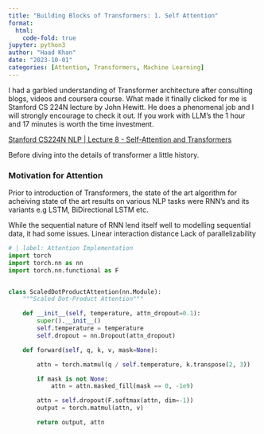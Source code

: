 ```yaml
---
title: "Building Blocks of Transformers: 1. Self Attention"
format:
  html:
    code-fold: true
jupyter: python3
author: "Haad Khan"
date: "2023-10-01"
categories: [Attention, Transformers, Machine Learning]
---
```


<p>I had a garbled understanding of Transformer architecture after consulting blogs, videos and coursera course. What made it finally clicked for me is Stanford CS 224N lecture by John Hewitt. He does a phenomenal job and I will strongly encourage to check it out. If you work with LLM's the 1 hour and 17 minutes is worth the time investment.</p> 
[Stanford CS224N NLP | Lecture 8 - Self-Attention and Transformers](https://youtu.be/nTQUwghvy5Q)
<p>Before diving into the details of transformer a little history.<br>

### Motivation for Attention

Prior to introduction of Transformers, the state of the art algorithm for acheiving state of the art results on various NLP tasks were RNN's and its variants e.g LSTM, BiDirectional LSTM etc.

While the sequential nature of RNN lend itself well to modelling sequential data, it had some issues.
Linear interaction distance
Lack of parallelizability


</p>


```python
# | label: Attention Implementation
import torch
import torch.nn as nn
import torch.nn.functional as F


class ScaledDotProductAttention(nn.Module):
    """Scaled Dot-Product Attention"""

    def __init__(self, temperature, attn_dropout=0.1):
        super().__init__()
        self.temperature = temperature
        self.dropout = nn.Dropout(attn_dropout)

    def forward(self, q, k, v, mask=None):

        attn = torch.matmul(q / self.temperature, k.transpose(2, 3))

        if mask is not None:
            attn = attn.masked_fill(mask == 0, -1e9)

        attn = self.dropout(F.softmax(attn, dim=-1))
        output = torch.matmul(attn, v)

        return output, attn


```